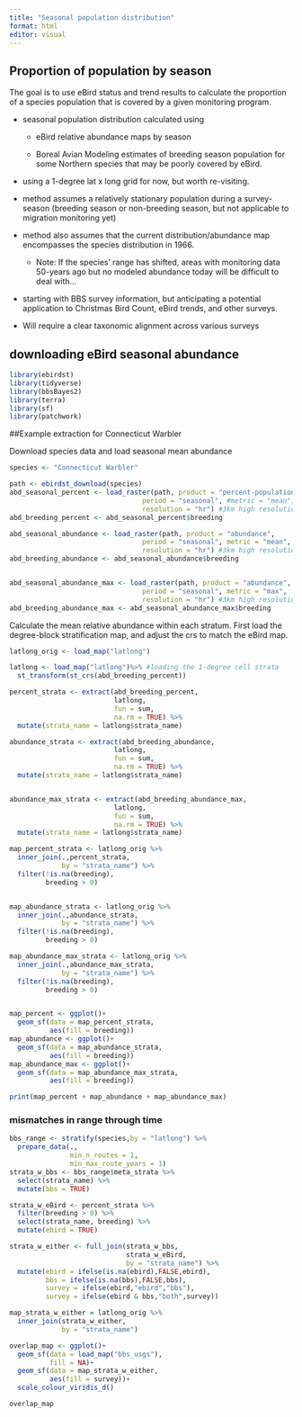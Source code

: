 ```yaml
---
title: "Seasonal population distribution"
format: html
editor: visual
---
```


## Proportion of population by season

The goal is to use eBird status and trend results to calculate the proportion of a species population that is covered by a given monitoring program.

-   seasonal population distribution calculated using

    -   eBird relative abundance maps by season

    -   Boreal Avian Modeling estimates of breeding season population for some Northern species that may be poorly covered by eBird.

-   using a 1-degree lat x long grid for now, but worth re-visiting.

-   method assumes a relatively stationary population during a survey-season (breeding season or non-breeding season, but not applicable to migration monitoring yet)

-   method also assumes that the current distribution/abundance map encompasses the species distribution in 1966.

    -   Note: If the species' range has shifted, areas with monitoring data 50-years ago but no modeled abundance today will be difficult to deal with...

-   starting with BBS survey information, but anticipating a potential application to Christmas Bird Count, eBird trends, and other surveys.

-   Will require a clear taxonomic alignment across various surveys

## downloading eBird seasonal abundance

```r
library(ebirdst)
library(tidyverse)
library(bbsBayes2)
library(terra)
library(sf)
library(patchwork)

```

##Example extraction for Connecticut Warbler

Download species data and load seasonal mean abundance

```r

species <- "Connecticut Warbler"

path <- ebirdst_download(species)
abd_seasonal_percent <- load_raster(path, product = "percent-population", 
                                 period = "seasonal", #metric = "mean", 
                                 resolution = "hr") #3km high resolution
abd_breeding_percent <- abd_seasonal_percent$breeding

abd_seasonal_abundance <- load_raster(path, product = "abundance", 
                                 period = "seasonal", metric = "mean", 
                                 resolution = "hr") #3km high resolution
abd_breeding_abundance <- abd_seasonal_abundance$breeding


abd_seasonal_abundance_max <- load_raster(path, product = "abundance", 
                                 period = "seasonal", metric = "max", 
                                 resolution = "hr") #3km high resolution
abd_breeding_abundance_max <- abd_seasonal_abundance_max$breeding


```


Calculate the mean relative abundance within each stratum. First load the degree-block stratification map, and adjust the crs to match the eBird map.

```r

latlong_orig <- load_map("latlong") 

latlong <- load_map("latlong")%>% #loading the 1-degree cell strata
  st_transform(st_crs(abd_breeding_percent)) 

percent_strata <- extract(abd_breeding_percent,
                          latlong,
                          fun = sum,
                          na.rm = TRUE) %>% 
  mutate(strata_name = latlong$strata_name)

abundance_strata <- extract(abd_breeding_abundance,
                          latlong,
                          fun = sum,
                          na.rm = TRUE) %>% 
  mutate(strata_name = latlong$strata_name)


abundance_max_strata <- extract(abd_breeding_abundance_max,
                          latlong,
                          fun = sum,
                          na.rm = TRUE) %>% 
  mutate(strata_name = latlong$strata_name)

map_percent_strata <- latlong_orig %>% 
  inner_join(.,percent_strata,
             by = "strata_name") %>% 
  filter(!is.na(breeding),
         breeding > 0)


map_abundance_strata <- latlong_orig %>% 
  inner_join(.,abundance_strata,
             by = "strata_name") %>% 
  filter(!is.na(breeding),
         breeding > 0)

map_abundance_max_strata <- latlong_orig %>% 
  inner_join(.,abundance_max_strata,
             by = "strata_name") %>% 
  filter(!is.na(breeding),
         breeding > 0)


map_percent <- ggplot()+
  geom_sf(data = map_percent_strata,
          aes(fill = breeding))
map_abundance <- ggplot()+
  geom_sf(data = map_abundance_strata,
          aes(fill = breeding))
map_abundance_max <- ggplot()+
  geom_sf(data = map_abundance_max_strata,
          aes(fill = breeding))

print(map_percent + map_abundance + map_abundance_max)


```

### mismatches in range through time

```r

bbs_range <- stratify(species,by = "latlong") %>% 
  prepare_data(.,
               min_n_routes = 1,
               min_max_route_years = 1) 
strata_w_bbs <- bbs_range$meta_strata %>% 
  select(strata_name) %>% 
  mutate(bbs = TRUE)

strata_w_eBird <- percent_strata %>% 
  filter(breeding > 0) %>% 
  select(strata_name, breeding) %>% 
  mutate(ebird = TRUE)

strata_w_either <- full_join(strata_w_bbs,
                             strata_w_eBird,
                             by = "strata_name") %>% 
  mutate(ebird = ifelse(is.na(ebird),FALSE,ebird),
         bbs = ifelse(is.na(bbs),FALSE,bbs),
         survey = ifelse(ebird,"ebird","bbs"),
         survey = ifelse(ebird & bbs,"both",survey))

map_strata_w_either = latlong_orig %>% 
  inner_join(strata_w_either,
             by = "strata_name")

overlap_map <- ggplot()+
  geom_sf(data = load_map("bbs_usgs"),
          fill = NA)+
  geom_sf(data = map_strata_w_either,
          aes(fill = survey))+
  scale_colour_viridis_d()

overlap_map
```

